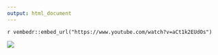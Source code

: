 ```yaml
---
output: html_document
---
```


 
`r vembedr::embed_url("https://www.youtube.com/watch?v=aCt1k2EUdOs")`



<img src="`r here::here('logos/SDG_Analytics_in_R_Flyer_March_2025.png')`" />













